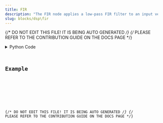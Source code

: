 ```yaml
---
title: FIR
description: "The FIR node applies a low-pass FIR filter to an input vector. The filter is designed with the window method."
slug: blocks/dsp\fir
---
```


{/* DO NOT EDIT THIS FILE! IT IS BEING AUTO GENERATED */}
{/* PLEASE REFER TO THE CONTRIBUTION GUIDE ON THE DOCS PAGE */}


<PythonDocsDisplay docstring={docstring} />
<details>
<summary>Python Code</summary>



<Code code={pythonCode} lang="py" wrap theme="dracula" />

[Find this Flojoy Block on GitHub](https://github.com/flojoy-ai/blocks/blob/main/blocks/DSP\FIR/FIR.py)

</details>

## Example


<GetHelpWidget />


<AppDisplay app={app} blockName="FIR" client:visible />


<Example />

{/* DO NOT EDIT THIS FILE! IT IS BEING AUTO GENERATED */}
{/* PLEASE REFER TO THE CONTRIBUTION GUIDE ON THE DOCS PAGE */}
